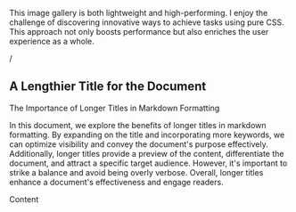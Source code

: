 
This image gallery is both lightweight and high-performing. I enjoy the challenge of discovering innovative ways to achieve tasks using pure CSS. This approach not only boosts performance but also enriches the user experience as a whole.

/

## A Lengthier Title for the Document

The Importance of Longer Titles in Markdown Formatting

In this document, we explore the benefits of longer titles in markdown formatting. By expanding on the title and incorporating more keywords, we can optimize visibility and convey the document's purpose effectively. Additionally, longer titles provide a preview of the content, differentiate the document, and attract a specific target audience. However, it's important to strike a balance and avoid being overly verbose. Overall, longer titles enhance a document's effectiveness and engage readers.

Content